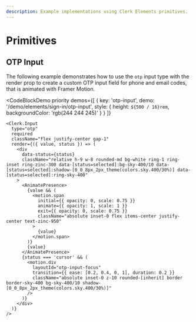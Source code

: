 ```yaml
---
description: Example implementations using Clerk Elements primitives.
---
```


# Primitives

## OTP Input

The following example demonstrates how to use the `otp` input type with the render prop to create a custom OTP input field for phone and email codes, that is animated with Framer Motion.

<CodeBlockDemo
  priority
  demos={[
  {
    key: 'otp-input',
    demo: '/demo/elements/sign-in/otp-input',
    style: {
      height: `${500 / 16}rem`,
      backgroundColor: 'rgb(244 244 245)'
    }
  }
]}
>
  ```tsx {{ prettier: false, title: 'OTP Input', collapsible: true }}
  <Clerk.Input
    type="otp"
    required
    className="flex justify-center gap-1"
    render={({ value, status }) => (
      <div
        data-status={status}
        className="relative h-9 w-8 rounded-md bg-white ring-1 ring-inset ring-zinc-300 data-[status=selected]:bg-sky-400/10 data-[status=selected]:shadow-[0_0_8px_2px_theme(colors.sky.400/30%)] data-[status=selected]:ring-sky-400"
      >
        <AnimatePresence>
          {value && (
            <motion.span
              initial={{ opacity: 0, scale: 0.75 }}
              animate={{ opacity: 1, scale: 1 }}
              exit={{ opacity: 0, scale: 0.75 }}
              className="absolute inset-0 flex items-center justify-center text-zinc-950"
            >
              {value}
            </motion.span>
          )}
          {value}
        </AnimatePresence>
        {status === 'cursor' && (
          <motion.div
            layoutId="otp-input-focus"
            transition={{ ease: [0.2, 0.4, 0, 1], duration: 0.2 }}
            className="absolute inset-0 z-10 rounded-[inherit] border border-sky-400 bg-sky-400/10 shadow-[0_0_8px_2px_theme(colors.sky.400/30%)]"
          />
        )}
      </div>
    )}
  />
  ```
</CodeBlockDemo>
